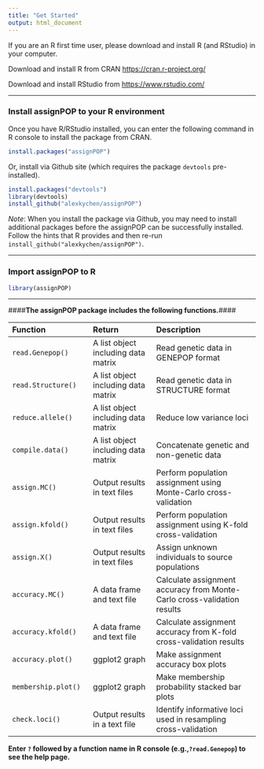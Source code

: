 ```yaml
---
title: "Get Started"
output: html_document
---
```


If you are an R first time user, please download and install R (and RStudio) in your computer.

Download and install R from CRAN [https://cran.r-project.org/](https://cran.r-project.org/) 

Download and install RStudio from [https://www.rstudio.com/](https://www.rstudio.com/)

***
### Install assignPOP to your R environment

Once you have R/RStudio installed, you can enter the following command in R console to install the package from CRAN.

```r
install.packages("assignPOP")
```

Or, install via Github site (which requires the package `devtools` pre-installed).

```r
install.packages("devtools")
library(devtools)
install_github("alexkychen/assignPOP")

```

*Note*: When you install the package via Github, you may need to install additional packages before the assignPOP can be successfully installed. Follow the hints that R provides and then re-run `install_github("alexkychen/assignPOP")`.


***
### Import assignPOP to R

```r
library(assignPOP)

```

***

####**The assignPOP package includes the following functions.**####

| Function | Return | Description |
|:---------|:-------|:------------|
| `read.Genepop()` | A list object including data matrix | Read genetic data in GENEPOP format |
| `read.Structure()` | A list object including data matrix | Read genetic data in STRUCTURE format |
| `reduce.allele()` | A list object including data matrix | Reduce low variance loci |
| `compile.data()` | A list object including data matrix | Concatenate genetic and non-genetic data |
| `assign.MC()` | Output results in text files | Perform population assignment using Monte-Carlo cross-validation |
| `assign.kfold()` | Output results in text files | Perform population assignment using K-fold cross-validation |
| `assign.X()` | Output results in text files | Assign unknown individuals to source populations |
| `accuracy.MC()` | A data frame and text file | Calculate assignment accuracy from Monte-Carlo cross-validation results |
| `accuracy.kfold()` | A data frame and text file | Calculate assignment accuracy from K-fold cross-validation results |
| `accuracy.plot()` | ggplot2 graph | Make assignment accuracy box plots |
| `membership.plot()` | ggplot2 graph | Make membership probability stacked bar plots |
| `check.loci()` | Output results in a text file | Identify informative loci used in resampling cross-validation |

**Enter `?` followed by a function name in R console (e.g.,`?read.Genepop`) to see the help page.**

